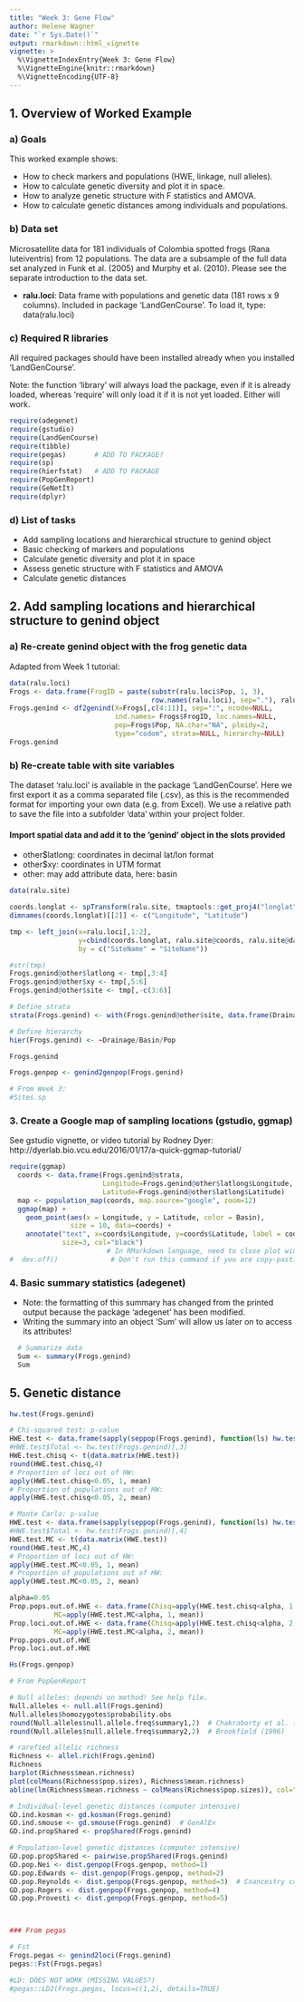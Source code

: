 ```yaml
---
title: "Week 3: Gene Flow"
author: Helene Wagner
date: "`r Sys.Date()`"
output: rmarkdown::html_vignette
vignette: >
  %\VignetteIndexEntry{Week 3: Gene Flow}
  %\VignetteEngine{knitr::rmarkdown}
  %\VignetteEncoding{UTF-8}
---
```

## 1. Overview of Worked Example

### a) Goals 

This worked example shows:

- How to check markers and populations (HWE, linkage, null alleles). 
- How to calculate genetic diversity and plot it in space.
- How to analyze genetic structure with F statistics and AMOVA.
- How to calculate genetic distances among individuals and populations.


### b) Data set

Microsatellite data for 181 individuals of Colombia spotted frogs (Rana luteiventris) from 12 populations. The data are a subsample of the full data set analyzed in Funk et al. (2005) and Murphy et al. (2010). Please see the separate introduction to the data set. 

- **ralu.loci**: Data frame with populations and genetic data (181 rows x 9 columns). Included in package 'LandGenCourse'. To load it, type: data(ralu.loci)

### c) Required R libraries

All required packages should have been installed already when you installed 'LandGenCourse'.

Note: the function 'library' will always load the package, even if it is already loaded, whereas 'require' will only load it if it is not yet loaded. Either will work.

```r
require(adegenet)
require(gstudio)
require(LandGenCourse)
require(tibble)
require(pegas)       # ADD TO PACKAGE?
require(sp)
require(hierfstat)   # ADD TO PACKAGE
require(PopGenReport)
require(GeNetIt)
require(dplyr)
```

### d) List of tasks

- Add sampling locations and hierarchical structure to genind object
- Basic checking of markers and populations
- Calculate genetic diversity and plot it in space
- Assess genetic structure with F statistics and AMOVA
- Calculate genetic distances

## 2. Add sampling locations and hierarchical structure to genind object

### a) Re-create genind object with the frog genetic data

Adapted from Week 1 tutorial: 

```r
data(ralu.loci)
Frogs <- data.frame(FrogID = paste(substr(ralu.loci$Pop, 1, 3), 
                                   row.names(ralu.loci), sep="."), ralu.loci)
Frogs.genind <- df2genind(X=Frogs[,c(4:11)], sep=":", ncode=NULL, 
                          ind.names= Frogs$FrogID, loc.names=NULL, 
                          pop=Frogs$Pop, NA.char="NA", ploidy=2, 
                          type="codom", strata=NULL, hierarchy=NULL)
Frogs.genind
```

### b) Re-create table with site variables

The dataset 'ralu.loci' is available in the package 'LandGenCourse'. Here we first export it as a comma separated file (.csv), as this is the recommended format for importing your own data (e.g. from Excel). We use a relative path to save the file into a subfolder 'data' within your project folder.

#### Import spatial data and add it to the 'genind' object in the slots provided
* other$latlong: coordinates in decimal lat/lon format
* other$xy: coordinates in UTM format
* other: may add attribute data, here: basin

```r
data(ralu.site)

coords.longlat <- spTransform(ralu.site, tmaptools::get_proj4("longlat"))@coords
dimnames(coords.longlat)[[2]] <- c("Longitude", "Latitude")

tmp <- left_join(x=ralu.loci[,1:2], 
                 y=cbind(coords.longlat, ralu.site@coords, ralu.site@data), 
                 by = c("SiteName" = "SiteName"))

#str(tmp)
Frogs.genind@other$latlong <- tmp[,3:4]
Frogs.genind@other$xy <- tmp[,5:6]
Frogs.genind@other$site <- tmp[,-c(3:6)]

# Define strata
strata(Frogs.genind) <- with(Frogs.genind@other$site, data.frame(Drainage, Basin, SiteName, Pop))

# Define hierarchy
hier(Frogs.genind) <- ~Drainage/Basin/Pop

Frogs.genind

Frogs.genpop <- genind2genpop(Frogs.genind)

# From Week 3:
#Sites.sp
```
### 3. Create a Google map of sampling locations (gstudio, ggmap)
See gstudio vignette, or video tutorial by Rodney Dyer: 
http://dyerlab.bio.vcu.edu/2016/01/17/a-quick-ggmap-tutorial/

```r
require(ggmap)
  coords <- data.frame(Frogs.genind@strata,
                       Longitude=Frogs.genind@other$latlong$Longitude,
                       Latitude=Frogs.genind@other$latlong$Latitude)
  map <- population_map(coords, map.source="google", zoom=12) 
  ggmap(map) + 
    geom_point(aes(x = Longitude, y = Latitude, color = Basin), 
               size = 10, data=coords) + 
    annotate("text", x=coords$Longitude, y=coords$Latitude, label = coords$Pop, 
             size=3, col="black")  
                        # In RMarkdown language, need to close plot window manually. 
#  dev.off()             # Don't run this command if you are copy-pasting into R.
```  

### 4. Basic summary statistics (adegenet)
* Note: the formatting of this summary has changed from the printed output because the package 'adegenet' has been modified.
* Writing the summary into an object 'Sum' will allow us later on to access its attributes!
```r
  # Summarize data
  Sum <- summary(Frogs.genind)
  Sum
```  



## 5. Genetic distance



```r
hw.test(Frogs.genind)

# Chi-squared test: p-value
HWE.test <- data.frame(sapply(seppop(Frogs.genind), function(ls) hw.test(ls)[,3]))
#HWE.test$Total <- hw.test(Frogs.genind)[,3]
HWE.test.chisq <- t(data.matrix(HWE.test))
round(HWE.test.chisq,4)
# Proportion of loci out of HW:
apply(HWE.test.chisq<0.05, 1, mean)
# Proportion of populations out of HW:
apply(HWE.test.chisq<0.05, 2, mean)

# Monte Carlo: p-value
HWE.test <- data.frame(sapply(seppop(Frogs.genind), function(ls) hw.test(ls)[,4]))
#HWE.test$Total <- hw.test(Frogs.genind)[,4]
HWE.test.MC <- t(data.matrix(HWE.test))
round(HWE.test.MC,4)
# Proportion of loci out of HW:
apply(HWE.test.MC<0.05, 1, mean)
# Proportion of populations out of HW:
apply(HWE.test.MC<0.05, 2, mean)

alpha=0.05
Prop.pops.out.of.HWE <- data.frame(Chisq=apply(HWE.test.chisq<alpha, 1, mean), 
           MC=apply(HWE.test.MC<alpha, 1, mean))
Prop.loci.out.of.HWE <- data.frame(Chisq=apply(HWE.test.chisq<alpha, 2, mean), 
           MC=apply(HWE.test.MC<alpha, 2, mean))
Prop.pops.out.of.HWE
Prop.loci.out.of.HWE
```

```r
Hs(Frogs.genpop)

# From PopGenReport

# Null alleles: depends on method! See help file.
Null.alleles <- null.all(Frogs.genind)
Null.alleles$homozygotes$probability.obs
round(Null.alleles$null.allele.freq$summary1,2)  # Chakraborty et al. (1994)
round(Null.alleles$null.allele.freq$summary2,2)  # Brookfield (1996) 

# rarefied allelic richness
Richness <- allel.rich(Frogs.genind)
Richness
barplot(Richness$mean.richness)
plot(colMeans(Richness$pop.sizes), Richness$mean.richness)
abline(lm(Richness$mean.richness ~ colMeans(Richness$pop.sizes)), col="red")

# Individual-level genetic distances (computer intensive)
GD.ind.kosman <- gd.kosman(Frogs.genind)
GD.ind.smouse <- gd.smouse(Frogs.genind)  # GenAlEx
GD.ind.propShared <- propShared(Frogs.genind)

# Population-level genetic distances (computer intensive)
GD.pop.propShared <- pairwise.propShared(Frogs.genind)
GD.pop.Nei <- dist.genpop(Frogs.genpop, method=1)   
GD.pop.Edwards <- dist.genpop(Frogs.genpop, method=2)
GD.pop.Reynolds <- dist.genpop(Frogs.genpop, method=3)  # Coancestry coef
GD.pop.Rogers <- dist.genpop(Frogs.genpop, method=4)  
GD.pop.Provesti <- dist.genpop(Frogs.genpop, method=5)



### From pegas

# Fst
Frogs.pegas <- genind2loci(Frogs.genind)
pegas::Fst(Frogs.pegas)

#LD: DOES NOT WORK (MISSING VALUES?)
#pegas::LD2(Frogs.pegas, locus=c(1,2), details=TRUE)

```


